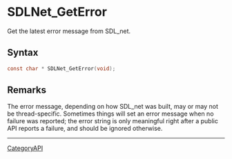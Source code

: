 = SDLNet_GetError =

Get the latest error message from SDL_net.

== Syntax ==

<syntaxhighlight lang='c'>
const char * SDLNet_GetError(void);
</syntaxhighlight>

== Remarks ==

The error message, depending on how SDL_net was built, may or may not be
thread-specific. Sometimes things will set an error message when no failure
was reported; the error string is only meaningful right after a public API
reports a failure, and should be ignored otherwise.

----
[[CategoryAPI]]


